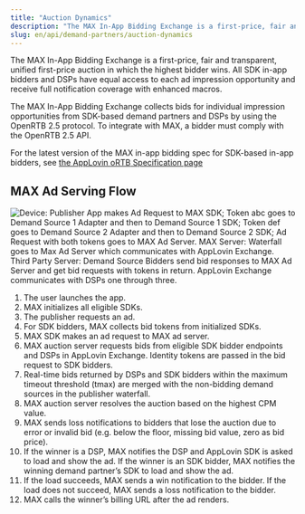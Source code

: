 ```yaml
---
title: "Auction Dynamics"
description: "The MAX In-App Bidding Exchange is a first-price, fair and transparent, unified first-price auction in which the highest bidder wins."
slug: en/api/demand-partners/auction-dynamics
---
```


The MAX <Glossary>In-App Bidding</Glossary> Exchange is a first-price, fair and transparent, unified first-price auction in which the highest bidder wins.
All <Glossary>SDK</Glossary> in-app bidders and <Glossary>DSPs</Glossary> have equal access to each ad <Glossary>impression</Glossary> opportunity and receive full notification coverage with enhanced macros.

The MAX In-App Bidding Exchange collects bids for individual impression opportunities from <Abbr>SDK</Abbr>-based demand partners and <Abbr>DSP</Abbr>s by using the Open<Glossary>RTB</Glossary> 2.5 protocol.
To integrate with MAX, a bidder must comply with the Open<Abbr>RTB</Abbr> 2.5 <Abbr>API</Abbr>.

For the latest version of the MAX in-app bidding spec for <Abbr>SDK</Abbr>-based in-app bidders, see [the AppLovin <Abbr>oRTB</Abbr> Specification page](https://support.applovin.com/hc/en-us/articles/11623322707085)

## MAX Ad Serving Flow

![Device: Publisher App makes Ad Request to MAX SDK; Token abc goes to Demand Source 1 Adapter and then to Demand Source 1 SDK; Token def goes to Demand Source 2 Adapter and then to Demand Source 2 SDK; Ad Request with both tokens goes to MAX Ad Server. MAX Server: Waterfall goes to Max Ad Server which communicates with AppLovin Exchange. Third Party Server: Demand Source Bidders send bid responses to MAX Ad Server and get bid requests with tokens in return. AppLovin Exchange communicates with DSPs one through three.](/images/auction-dynamics-01.png)

  1. The user launches the app.
  1. MAX initializes all eligible <Abbr>SDK</Abbr>s. 
  1. The publisher requests an ad.
  1. For <Abbr>SDK</Abbr> bidders, MAX collects bid tokens from initialized <Abbr>SDK</Abbr>s. 
  1. MAX <Abbr>SDK</Abbr> makes an ad request to MAX ad server.
  1. MAX auction server requests bids from eligible <Abbr>SDK</Abbr> bidder endpoints and <Abbr>DSP</Abbr>s in <Glossary>AppLovin Exchange</Glossary>.
     Identity tokens are passed in the bid request to <Abbr>SDK</Abbr> bidders.
  1. Real-time bids returned by <Abbr>DSP</Abbr>s and <Abbr>SDK</Abbr> bidders within the maximum timeout threshold (tmax) are merged with the non-bidding demand sources in the publisher <Glossary>waterfall</Glossary>.
  1. MAX auction server resolves the auction based on the highest <Glossary>CPM</Glossary> value.
  1. MAX sends loss notifications to bidders that lose the auction due to error or invalid bid (e.g. below the floor, missing bid value, zero as bid price).
  1. If the winner is a <Abbr>DSP</Abbr>, MAX notifies the <Abbr>DSP</Abbr> and AppLovin <Abbr>SDK</Abbr> is asked to load and show the ad.
     If the winner is an <Abbr>SDK</Abbr> bidder, MAX notifies the winning demand partner’s <Abbr>SDK</Abbr> to load and show the ad.
  1. If the load succeeds, MAX sends a win notification to the bidder.
     If the load does not succeed, MAX sends a loss notification to the bidder.
  1. MAX calls the winner’s billing <Abbr>URL</Abbr> after the ad renders.
